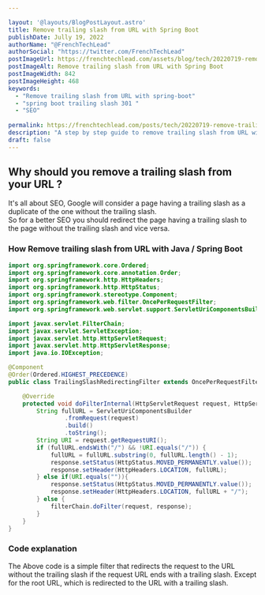 ```yaml
---

layout: '@layouts/BlogPostLayout.astro'
title: Remove trailing slash from URL with Spring Boot
publishDate: Jully 19, 2022
authorName: "@FrenchTechLead"
authorSocial: "https://twitter.com/FrenchTechLead"
postImageUrl: https://frenchtechlead.com/assets/blog/tech/20220719-remove-trailing-slash-from-url-spring-boot/0.png
postImageAlt: Remove trailing slash from URL with Spring Boot
postImageWidth: 842
postImageHeight: 468
keywords:
  - "Remove trailing slash from URL with spring-boot"
  - "spring boot trailing slash 301 "
  - "SEO"
  
permalink: https://frenchtechlead.com/posts/tech/20220719-remove-trailing-slash-from-url-spring-boot/
description: "A step by step guide to remove trailing slash from URL with Spring Boot"
draft: false
---
```



## Why should you remove a trailing slash from your URL ?
It's all about SEO, Google will consider a page having a trailing slash as a duplicate of the one without the trailing slash.  
So for a better SEO you should redirect the page having a trailing slash to the page without the trailing slash and vice versa.

<Separator/>

### How Remove trailing slash from URL with Java / Spring Boot
```java
import org.springframework.core.Ordered;
import org.springframework.core.annotation.Order;
import org.springframework.http.HttpHeaders;
import org.springframework.http.HttpStatus;
import org.springframework.stereotype.Component;
import org.springframework.web.filter.OncePerRequestFilter;
import org.springframework.web.servlet.support.ServletUriComponentsBuilder;

import javax.servlet.FilterChain;
import javax.servlet.ServletException;
import javax.servlet.http.HttpServletRequest;
import javax.servlet.http.HttpServletResponse;
import java.io.IOException;

@Component
@Order(Ordered.HIGHEST_PRECEDENCE)
public class TrailingSlashRedirectingFilter extends OncePerRequestFilter {

    @Override
    protected void doFilterInternal(HttpServletRequest request, HttpServletResponse response, FilterChain filterChain) throws ServletException, IOException {
        String fullURL = ServletUriComponentsBuilder
                .fromRequest(request)
                .build()
                .toString();
        String URI = request.getRequestURI();
        if (fullURL.endsWith("/") && !URI.equals("/")) {
            fullURL = fullURL.substring(0, fullURL.length() - 1);
            response.setStatus(HttpStatus.MOVED_PERMANENTLY.value());
            response.setHeader(HttpHeaders.LOCATION, fullURL);
        } else if(URI.equals("")){
            response.setStatus(HttpStatus.MOVED_PERMANENTLY.value());
            response.setHeader(HttpHeaders.LOCATION, fullURL + "/");
        } else {
            filterChain.doFilter(request, response);
        }
    }
}
```

### Code explanation
The Above code is a simple filter that redirects the request to the URL without the trailing slash if the request URL ends with a trailing slash. Except for the root URL, which is redirected to the URL with a trailing slash.